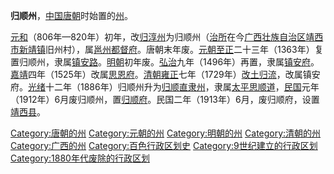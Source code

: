'''归顺州'''，[[中国|中国]][[唐朝|唐朝]]时始置的[[州|州]]。

[[元和_(唐朝)|元和]]（806年—820年）初年，改[[归淳州|归淳州]]为归顺州（[[治所|治所]]在今[[广西壮族自治区|广西壮族自治区]][[靖西市|靖西市]][[新靖镇|新靖镇]]旧州村），属[[邕州都督府|邕州都督府]]。唐朝末年废。[[元朝|元朝]][[至正|至正]]二十三年（1363年）复置归顺州，隶属[[镇安路|镇安路]]。[[明朝|明朝]]初年废。[[弘治_(明朝)|弘治]]九年（1496年）再置，隶属[[镇安府|镇安府]]。[[嘉靖|嘉靖]]四年（1525年）改属[[思恩府|思恩府]]。[[清朝|清朝]][[雍正|雍正]]七年（1729年）[[改土归流|改土归流]]，改属镇安府。[[光绪|光绪]]十二年（1886年）归顺州升为[[归顺直隶州|归顺直隶州]]，隶属[[太平思顺道|太平思顺道]]，[[中華民國|民国]]元年（1912年）6月废归顺州，置[[归顺府|归顺府]]。民国二年（1913年）6月，废归顺府，设置[[靖西县|靖西县]]。

{{明朝行政区划|nocat}}
{{清朝廣西省行政區劃|nocat}}
{{广西行政区划小作品}}
{{DEFAULTSORT:G}}
[[Category:唐朝的州|Category:唐朝的州]]
[[Category:元朝的州|Category:元朝的州]]
[[Category:明朝的州|Category:明朝的州]]
[[Category:清朝的州|Category:清朝的州]]
[[Category:广西的州|Category:广西的州]]
[[Category:百色行政区划史|Category:百色行政区划史]]
[[Category:9世纪建立的行政区划|Category:9世纪建立的行政区划]]
[[Category:1880年代废除的行政区划|Category:1880年代废除的行政区划]]
